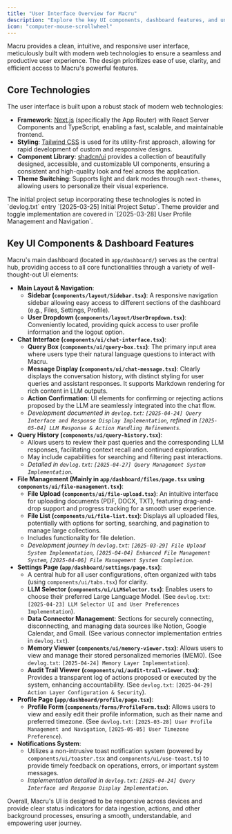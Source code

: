 ```yaml
---
title: "User Interface Overview for Macru"
description: "Explore the key UI components, dashboard features, and underlying technologies that create Macru's intuitive user experience."
icon: "computer-mouse-scrollwheel"
---
```


Macru provides a clean, intuitive, and responsive user interface, meticulously built with modern web technologies to ensure a seamless and productive user experience. The design prioritizes ease of use, clarity, and efficient access to Macru's powerful features.

## Core Technologies

The user interface is built upon a robust stack of modern web technologies:

*   **Framework**: [Next.js](https://nextjs.org/) (specifically the App Router) with React Server Components and TypeScript, enabling a fast, scalable, and maintainable frontend.
*   **Styling**: [Tailwind CSS](https://tailwindcss.com/) is used for its utility-first approach, allowing for rapid development of custom and responsive designs.
*   **Component Library**: [shadcn/ui](https://ui.shadcn.com/) provides a collection of beautifully designed, accessible, and customizable UI components, ensuring a consistent and high-quality look and feel across the application.
*   **Theme Switching**: Supports light and dark modes through ``next-themes``, allowing users to personalize their visual experience.

<Note>
  The initial project setup incorporating these technologies is noted in `devlog.txt` entry `[2025-03-25] Initial Project Setup`. Theme provider and toggle implementation are covered in `[2025-03-28] User Profile Management and Navigation`.
</Note>

## Key UI Components & Dashboard Features

Macru's main dashboard (located in ``app/dashboard/``) serves as the central hub, providing access to all core functionalities through a variety of well-thought-out UI elements:

*   **Main Layout & Navigation**:
    *   **Sidebar (``components/layout/Sidebar.tsx``)**: A responsive navigation sidebar allowing easy access to different sections of the dashboard (e.g., Files, Settings, Profile).
    *   **User Dropdown (``components/layout/UserDropdown.tsx``)**: Conveniently located, providing quick access to user profile information and the logout option.
*   **Chat Interface (``components/ui/chat-interface.tsx``)**:
    *   **Query Box (``components/ui/query-box.tsx``)**: The primary input area where users type their natural language questions to interact with Macru.
    *   **Message Display (``components/ui/chat-message.tsx``)**: Clearly displays the conversation history, with distinct styling for user queries and assistant responses. It supports Markdown rendering for rich content in LLM outputs.
    *   **Action Confirmation**: UI elements for confirming or rejecting actions proposed by the LLM are seamlessly integrated into the chat flow.
    *   *Development documented in `devlog.txt`: `[2025-04-24] Query Interface and Response Display Implementation`, refined in `[2025-05-04] LLM Response & Action Handling Refinements`.*
*   **Query History (``components/ui/query-history.tsx``)**:
    *   Allows users to review their past queries and the corresponding LLM responses, facilitating context recall and continued exploration.
    *   May include capabilities for searching and filtering past interactions.
    *   *Detailed in `devlog.txt`: `[2025-04-27] Query Management System Implementation`.*
*   **File Management (Mainly in ``app/dashboard/files/page.tsx`` using ``components/ui/file-management.tsx``)**:
    *   **File Upload (``components/ui/file-upload.tsx``)**: An intuitive interface for uploading documents (PDF, DOCX, TXT), featuring drag-and-drop support and progress tracking for a smooth user experience.
    *   **File List (``components/ui/file-list.tsx``)**: Displays all uploaded files, potentially with options for sorting, searching, and pagination to manage large collections.
    *   Includes functionality for file deletion.
    *   *Development journey in `devlog.txt`: `[2025-03-29] File Upload System Implementation`, `[2025-04-04] Enhanced File Management System`, `[2025-04-06] File Management System Completion`.*
*   **Settings Page (``app/dashboard/settings/page.tsx``)**:
    *   A central hub for all user configurations, often organized with tabs (using ``components/ui/tabs.tsx``) for clarity.
    *   **LLM Selector (``components/ui/LLMSelector.tsx``)**: Enables users to choose their preferred Large Language Model. (See `devlog.txt`: `[2025-04-23] LLM Selector UI and User Preferences Implementation`).
    *   **Data Connector Management**: Sections for securely connecting, disconnecting, and managing data sources like Notion, Google Calendar, and Gmail. (See various connector implementation entries in `devlog.txt`).
    *   **Memory Viewer (``components/ui/memory-viewer.tsx``)**: Allows users to view and manage their stored personalized memories (MEM0). (See `devlog.txt`: `[2025-04-24] Memory Layer Implementation`).
    *   **Audit Trail Viewer (``components/ui/audit-trail-viewer.tsx``)**: Provides a transparent log of actions proposed or executed by the system, enhancing accountability. (See `devlog.txt`: `[2025-04-29] Action Layer Configuration & Security`).
*   **Profile Page (``app/dashboard/profile/page.tsx``)**:
    *   **Profile Form (``components/forms/ProfileForm.tsx``)**: Allows users to view and easily edit their profile information, such as their name and preferred timezone. (See `devlog.txt`: `[2025-03-28] User Profile Management and Navigation`, `[2025-05-05] User Timezone Preference`).
*   **Notifications System**:
    *   Utilizes a non-intrusive toast notification system (powered by ``components/ui/toaster.tsx`` and ``components/ui/use-toast.ts``) to provide timely feedback on operations, errors, or important system messages.
    *   *Implementation detailed in `devlog.txt`: `[2025-04-24] Query Interface and Response Display Implementation`.*

Overall, Macru's UI is designed to be responsive across devices and provide clear status indicators for data ingestion, actions, and other background processes, ensuring a smooth, understandable, and empowering user journey. 
